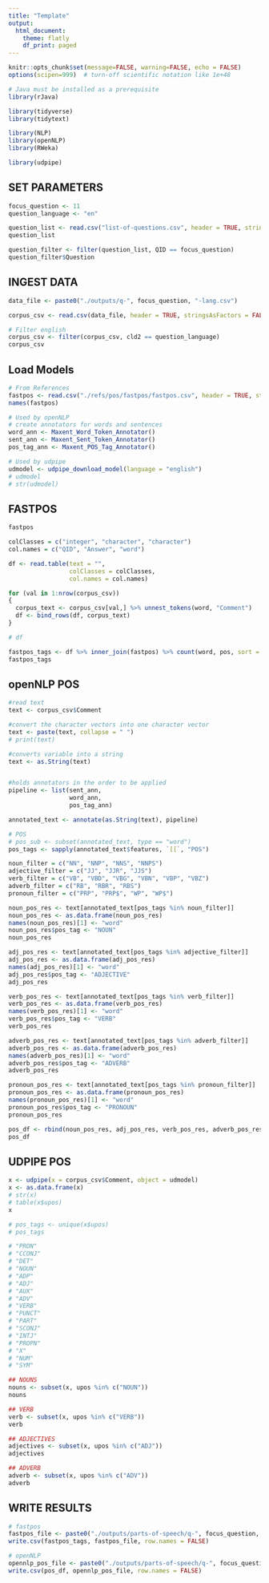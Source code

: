 ```yaml
---
title: "Template"
output: 
  html_document:
    theme: flatly
    df_print: paged
---
```


```r

knitr::opts_chunk$set(message=FALSE, warning=FALSE, echo = FALSE)
options(scipen=999)  # turn-off scientific notation like 1e+48

# Java must be installed as a prerequisite
library(rJava)

library(tidyverse)
library(tidytext)

library(NLP)
library(openNLP)
library(RWeka)

library(udpipe)

```

## SET PARAMETERS


```r

focus_question <- 11
question_language <- "en"

question_list <- read.csv("list-of-questions.csv", header = TRUE, stringsAsFactors = FALSE, encoding="UTF-8")
question_list

question_filter <- filter(question_list, QID == focus_question)
question_filter$Question


```


## INGEST DATA


```r

data_file <- paste0("./outputs/q-", focus_question, "-lang.csv")

corpus_csv <- read.csv(data_file, header = TRUE, stringsAsFactors = FALSE, encoding="UTF-8")

# Filter english
corpus_csv <- filter(corpus_csv, cld2 == question_language)
corpus_csv

```

## Load Models

```r

# From References
fastpos <- read.csv("./refs/pos/fastpos/fastpos.csv", header = TRUE, stringsAsFactors = FALSE, encoding="UTF-8")
names(fastpos)

# Used by openNLP
# create annotators for words and sentences
word_ann <- Maxent_Word_Token_Annotator()
sent_ann <- Maxent_Sent_Token_Annotator()
pos_tag_ann <- Maxent_POS_Tag_Annotator()

# Used by udpipe
udmodel <- udpipe_download_model(language = "english")
# udmodel
# str(udmodel)


```


## FASTPOS

```r

fastpos

colClasses = c("integer", "character", "character")
col.names = c("QID", "Answer", "word")

df <- read.table(text = "",
                 colClasses = colClasses,
                 col.names = col.names)

for (val in 1:nrow(corpus_csv))
{
  corpus_text <- corpus_csv[val,] %>% unnest_tokens(word, "Comment")
  df <- bind_rows(df, corpus_text)
}

# df

fastpos_tags <- df %>% inner_join(fastpos) %>% count(word, pos, sort = TRUE)
fastpos_tags

```


## openNLP POS


```r

#read text
text <- corpus_csv$Comment

#convert the character vectors into one character vector
text <- paste(text, collapse = " ")
# print(text)

#converts variable into a string
text <- as.String(text)


#holds annotators in the order to be applied
pipeline <- list(sent_ann,
                 word_ann,
                 pos_tag_ann)

annotated_text <- annotate(as.String(text), pipeline)

# POS
# pos_sub <- subset(annotated_text, type == "word")
pos_tags <- sapply(annotated_text$features, `[[`, "POS")

noun_filter = c("NN", "NNP", "NNS", "NNPS")
adjective_filter = c("JJ", "JJR", "JJS")
verb_filter = c("VB", "VBD", "VBG", "VBN", "VBP", "VBZ")
adverb_filter = c("RB", "RBR", "RBS")
pronoun_filter = c("PRP", "PRP$", "WP", "WP$")

noun_pos_res <- text[annotated_text[pos_tags %in% noun_filter]]
noun_pos_res <- as.data.frame(noun_pos_res)
names(noun_pos_res)[1] <- "word"
noun_pos_res$pos_tag <- "NOUN"
noun_pos_res

adj_pos_res <- text[annotated_text[pos_tags %in% adjective_filter]]
adj_pos_res <- as.data.frame(adj_pos_res)
names(adj_pos_res)[1] <- "word"
adj_pos_res$pos_tag <- "ADJECTIVE"
adj_pos_res

verb_pos_res <- text[annotated_text[pos_tags %in% verb_filter]]
verb_pos_res <- as.data.frame(verb_pos_res)
names(verb_pos_res)[1] <- "word"
verb_pos_res$pos_tag <- "VERB"
verb_pos_res

adverb_pos_res <- text[annotated_text[pos_tags %in% adverb_filter]]
adverb_pos_res <- as.data.frame(adverb_pos_res)
names(adverb_pos_res)[1] <- "word"
adverb_pos_res$pos_tag <- "ADVERB"
adverb_pos_res

pronoun_pos_res <- text[annotated_text[pos_tags %in% pronoun_filter]]
pronoun_pos_res <- as.data.frame(pronoun_pos_res)
names(pronoun_pos_res)[1] <- "word"
pronoun_pos_res$pos_tag <- "PRONOUN"
pronoun_pos_res

pos_df <- rbind(noun_pos_res, adj_pos_res, verb_pos_res, adverb_pos_res, pronoun_pos_res)
pos_df


```


## UDPIPE POS


```r

x <- udpipe(x = corpus_csv$Comment, object = udmodel)
x <- as.data.frame(x)
# str(x)
# table(x$upos)
x

# pos_tags <- unique(x$upos)
# pos_tags

# "PRON"
# "CCONJ"
# "DET"
# "NOUN"
# "ADP"
# "ADJ"
# "AUX"
# "ADV"
# "VERB"
# "PUNCT"
# "PART"
# "SCONJ"
# "INTJ"
# "PROPN"
# "X"
# "NUM"
# "SYM"

## NOUNS
nouns <- subset(x, upos %in% c("NOUN")) 
nouns

## VERB
verb <- subset(x, upos %in% c("VERB")) 
verb

## ADJECTIVES
adjectives <- subset(x, upos %in% c("ADJ")) 
adjectives

## ADVERB
adverb <- subset(x, upos %in% c("ADV")) 
adverb

```

## WRITE RESULTS

```r

# fastpos
fastpos_file <- paste0("./outputs/parts-of-speech/q-", focus_question, "-fastpos-pos.csv")
write.csv(fastpos_tags, fastpos_file, row.names = FALSE)

# openNLP
opennlp_pos_file <- paste0("./outputs/parts-of-speech/q-", focus_question, "-opennlp-pos.csv")
write.csv(pos_df, opennlp_pos_file, row.names = FALSE)

```

